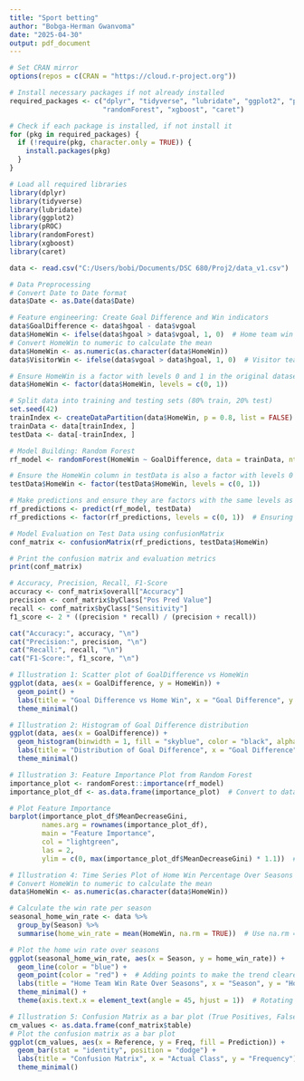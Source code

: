 ```yaml
---
title: "Sport betting"
author: "Bobga-Herman Gwanvoma"
date: "2025-04-30"
output: pdf_document
---
```


```r
# Set CRAN mirror
options(repos = c(CRAN = "https://cloud.r-project.org"))

# Install necessary packages if not already installed
required_packages <- c("dplyr", "tidyverse", "lubridate", "ggplot2", "pROC", 
                       "randomForest", "xgboost", "caret")

# Check if each package is installed, if not install it
for (pkg in required_packages) {
  if (!require(pkg, character.only = TRUE)) {
    install.packages(pkg)
  }
}

# Load all required libraries
library(dplyr)
library(tidyverse)
library(lubridate)
library(ggplot2)
library(pROC)
library(randomForest)
library(xgboost)
library(caret)
```

```r
data <- read.csv("C:/Users/bobi/Documents/DSC 680/Proj2/data_v1.csv")
```

```r
# Data Preprocessing
# Convert Date to Date format
data$Date <- as.Date(data$Date)

# Feature engineering: Create Goal Difference and Win indicators
data$GoalDifference <- data$hgoal - data$vgoal
data$HomeWin <- ifelse(data$hgoal > data$vgoal, 1, 0)  # Home team win (1 if true, 0 if false)
# Convert HomeWin to numeric to calculate the mean
data$HomeWin <- as.numeric(as.character(data$HomeWin))
data$VisitorWin <- ifelse(data$vgoal > data$hgoal, 1, 0)  # Visitor team win (1 if true, 0 if false)
```


```r
# Ensure HomeWin is a factor with levels 0 and 1 in the original dataset
data$HomeWin <- factor(data$HomeWin, levels = c(0, 1))

# Split data into training and testing sets (80% train, 20% test)
set.seed(42)
trainIndex <- createDataPartition(data$HomeWin, p = 0.8, list = FALSE)
trainData <- data[trainIndex, ]
testData <- data[-trainIndex, ]

# Model Building: Random Forest
rf_model <- randomForest(HomeWin ~ GoalDifference, data = trainData, ntree = 100)

# Ensure the HomeWin column in testData is also a factor with levels 0 and 1
testData$HomeWin <- factor(testData$HomeWin, levels = c(0, 1))

# Make predictions and ensure they are factors with the same levels as the actual data
rf_predictions <- predict(rf_model, testData)
rf_predictions <- factor(rf_predictions, levels = c(0, 1))  # Ensuring the same factor levels

# Model Evaluation on Test Data using confusionMatrix
conf_matrix <- confusionMatrix(rf_predictions, testData$HomeWin)

# Print the confusion matrix and evaluation metrics
print(conf_matrix)
```

```r
# Accuracy, Precision, Recall, F1-Score
accuracy <- conf_matrix$overall["Accuracy"]
precision <- conf_matrix$byClass["Pos Pred Value"]
recall <- conf_matrix$byClass["Sensitivity"]
f1_score <- 2 * ((precision * recall) / (precision + recall))

cat("Accuracy:", accuracy, "\n")
cat("Precision:", precision, "\n")
cat("Recall:", recall, "\n")
cat("F1-Score:", f1_score, "\n")
```


```r
# Illustration 1: Scatter plot of GoalDifference vs HomeWin
ggplot(data, aes(x = GoalDifference, y = HomeWin)) + 
  geom_point() +
  labs(title = "Goal Difference vs Home Win", x = "Goal Difference", y = "Home Win (1=Yes, 0=No)") +
  theme_minimal()
```


```r
# Illustration 2: Histogram of Goal Difference distribution
ggplot(data, aes(x = GoalDifference)) + 
  geom_histogram(binwidth = 1, fill = "skyblue", color = "black", alpha = 0.7) +
  labs(title = "Distribution of Goal Difference", x = "Goal Difference", y = "Frequency") +
  theme_minimal()
```


```r
# Illustration 3: Feature Importance Plot from Random Forest
importance_plot <- randomForest::importance(rf_model)
importance_plot_df <- as.data.frame(importance_plot)  # Convert to data frame for easy plotting

# Plot Feature Importance
barplot(importance_plot_df$MeanDecreaseGini, 
        names.arg = rownames(importance_plot_df), 
        main = "Feature Importance", 
        col = "lightgreen", 
        las = 2, 
        ylim = c(0, max(importance_plot_df$MeanDecreaseGini) * 1.1))  # Add some space for the bars


```





```r

# Illustration 4: Time Series Plot of Home Win Percentage Over Seasons
# Convert HomeWin to numeric to calculate the mean
data$HomeWin <- as.numeric(as.character(data$HomeWin))

# Calculate the win rate per season
seasonal_home_win_rate <- data %>%
  group_by(Season) %>%
  summarise(home_win_rate = mean(HomeWin, na.rm = TRUE))  # Use na.rm = TRUE to handle any NA values

# Plot the home win rate over seasons
ggplot(seasonal_home_win_rate, aes(x = Season, y = home_win_rate)) +
  geom_line(color = "blue") +
  geom_point(color = "red") +  # Adding points to make the trend clearer
  labs(title = "Home Team Win Rate Over Seasons", x = "Season", y = "Home Win Rate") +
  theme_minimal() +
  theme(axis.text.x = element_text(angle = 45, hjust = 1))  # Rotating season labels for better readability
```


```r
# Illustration 5: Confusion Matrix as a bar plot (True Positives, False Positives, etc.)
cm_values <- as.data.frame(conf_matrix$table)
# Plot the confusion matrix as a bar plot
ggplot(cm_values, aes(x = Reference, y = Freq, fill = Prediction)) + 
  geom_bar(stat = "identity", position = "dodge") +
  labs(title = "Confusion Matrix", x = "Actual Class", y = "Frequency") +
  theme_minimal()

```



